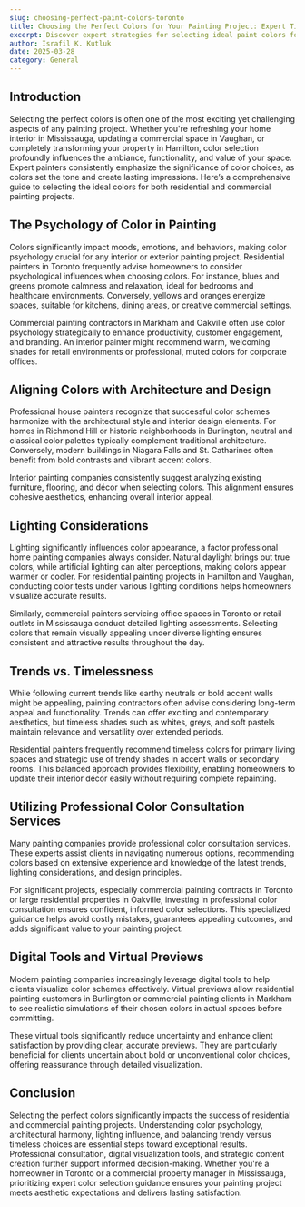 ```yaml
---
slug: choosing-perfect-paint-colors-toronto
title: Choosing the Perfect Colors for Your Painting Project: Expert Tips for Toronto Homeowners and Businesses
excerpt: Discover expert strategies for selecting ideal paint colors for residential and commercial spaces in Toronto. Learn about color psychology, architectural harmony, and professional consultation services to achieve beautiful, lasting results.
author: Israfil K. Kutluk
date: 2025-03-28
category: General
---
```


## Introduction

Selecting the perfect colors is often one of the most exciting yet challenging aspects of any painting project. Whether you're refreshing your home interior in Mississauga, updating a commercial space in Vaughan, or completely transforming your property in Hamilton, color selection profoundly influences the ambiance, functionality, and value of your space. Expert painters consistently emphasize the significance of color choices, as colors set the tone and create lasting impressions. Here’s a comprehensive guide to selecting the ideal colors for both residential and commercial painting projects.

## The Psychology of Color in Painting

Colors significantly impact moods, emotions, and behaviors, making color psychology crucial for any interior or exterior painting project. Residential painters in Toronto frequently advise homeowners to consider psychological influences when choosing colors. For instance, blues and greens promote calmness and relaxation, ideal for bedrooms and healthcare environments. Conversely, yellows and oranges energize spaces, suitable for kitchens, dining areas, or creative commercial settings.

Commercial painting contractors in Markham and Oakville often use color psychology strategically to enhance productivity, customer engagement, and branding. An interior painter might recommend warm, welcoming shades for retail environments or professional, muted colors for corporate offices.

## Aligning Colors with Architecture and Design

Professional house painters recognize that successful color schemes harmonize with the architectural style and interior design elements. For homes in Richmond Hill or historic neighborhoods in Burlington, neutral and classical color palettes typically complement traditional architecture. Conversely, modern buildings in Niagara Falls and St. Catharines often benefit from bold contrasts and vibrant accent colors.

Interior painting companies consistently suggest analyzing existing furniture, flooring, and décor when selecting colors. This alignment ensures cohesive aesthetics, enhancing overall interior appeal.

## Lighting Considerations

Lighting significantly influences color appearance, a factor professional home painting companies always consider. Natural daylight brings out true colors, while artificial lighting can alter perceptions, making colors appear warmer or cooler. For residential painting projects in Hamilton and Vaughan, conducting color tests under various lighting conditions helps homeowners visualize accurate results.

Similarly, commercial painters servicing office spaces in Toronto or retail outlets in Mississauga conduct detailed lighting assessments. Selecting colors that remain visually appealing under diverse lighting ensures consistent and attractive results throughout the day.

## Trends vs. Timelessness

While following current trends like earthy neutrals or bold accent walls might be appealing, painting contractors often advise considering long-term appeal and functionality. Trends can offer exciting and contemporary aesthetics, but timeless shades such as whites, greys, and soft pastels maintain relevance and versatility over extended periods.

Residential painters frequently recommend timeless colors for primary living spaces and strategic use of trendy shades in accent walls or secondary rooms. This balanced approach provides flexibility, enabling homeowners to update their interior décor easily without requiring complete repainting.

## Utilizing Professional Color Consultation Services

Many painting companies provide professional color consultation services. These experts assist clients in navigating numerous options, recommending colors based on extensive experience and knowledge of the latest trends, lighting considerations, and design principles.

For significant projects, especially commercial painting contracts in Toronto or large residential properties in Oakville, investing in professional color consultation ensures confident, informed color selections. This specialized guidance helps avoid costly mistakes, guarantees appealing outcomes, and adds significant value to your painting project.

## Digital Tools and Virtual Previews

Modern painting companies increasingly leverage digital tools to help clients visualize color schemes effectively. Virtual previews allow residential painting customers in Burlington or commercial painting clients in Markham to see realistic simulations of their chosen colors in actual spaces before committing.

These virtual tools significantly reduce uncertainty and enhance client satisfaction by providing clear, accurate previews. They are particularly beneficial for clients uncertain about bold or unconventional color choices, offering reassurance through detailed visualization.

## Conclusion

Selecting the perfect colors significantly impacts the success of residential and commercial painting projects. Understanding color psychology, architectural harmony, lighting influence, and balancing trendy versus timeless choices are essential steps toward exceptional results. Professional consultation, digital visualization tools, and strategic content creation further support informed decision-making. Whether you're a homeowner in Toronto or a commercial property manager in Mississauga, prioritizing expert color selection guidance ensures your painting project meets aesthetic expectations and delivers lasting satisfaction.